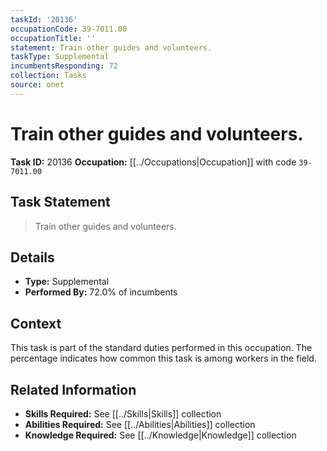 ```yaml
---
taskId: '20136'
occupationCode: 39-7011.00
occupationTitle: ''
statement: Train other guides and volunteers.
taskType: Supplemental
incumbentsResponding: 72
collection: Tasks
source: onet
---
```

# Train other guides and volunteers.

**Task ID:** 20136
**Occupation:** [[../Occupations|Occupation]] with code `39-7011.00`

## Task Statement

> Train other guides and volunteers.

## Details

- **Type:** Supplemental
- **Performed By:** 72.0% of incumbents

## Context

This task is part of the standard duties performed in this occupation. The percentage indicates how common this task is among workers in the field.

## Related Information

- **Skills Required:** See [[../Skills|Skills]] collection
- **Abilities Required:** See [[../Abilities|Abilities]] collection
- **Knowledge Required:** See [[../Knowledge|Knowledge]] collection
